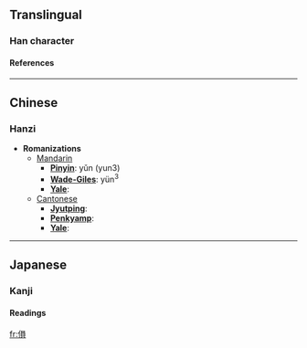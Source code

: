 ==Translingual==
===Han character===
{{Han char|rad=人|as=10|sn=12|four=|canj=人口月金 (ORBC)}}
====References====
{{Han ref|kx=0112.240|dkj=00944|dj=0240.090|hdz=10203.020|uh=508A|ud=20618}}
----

==Chinese==
===Hanzi===


* '''Romanizations'''
** [[Mandarin]]
*** '''[[Pinyin]]''': yǔn (yun3)
*** '''[[Wade-Giles]]''': yün<sup>3</sup>
*** '''[[Yale]]''': 
**[[Cantonese]]
***'''[[Jyutping]]''':
***'''[[Penkyamp]]''': 
***'''[[Yale]]''': 


----
==Japanese==
===Kanji===
{{ja-kanji|grade=|rs=人10}}
====Readings====
{{ja-readings|on=[[いん]] (in)|kun=[[まさる]] (masaru), [[ゆたか]] (yutaka)}}




[[fr:傊]]